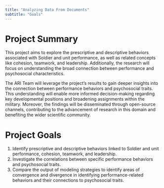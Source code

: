 ```yaml
---
title: "Analyzing Data From Documents"
subtitle: "Goals"
---
```


# Project Summary
This project aims to explore the prescriptive and descriptive behaviors associated with Soldier and unit performance, as well as related concepts like cohesion, teamwork, and leadership. Additionally, the research will focus on understanding the broad connection between performance and psychosocial characteristics.

The ARI Team will leverage the project's results to gain deeper insights into the connection between performance behaviors and psychosocial traits. This understanding will enable more informed decision-making regarding key developmental positions and broadening assignments within the military. Moreover, the findings will be disseminated through open-source channels, contributing to the advancement of research in this domain and benefiting the wider scientific community.
<br>


# Project Goals
1. Identify prescriptive and descriptive behaviors linked to Soldier and unit performance, cohesion, teamwork, and leadership.
2. Investigate the correlations between specific performance behaviors and psychosocial traits.
3. Compare the output of modeling strategies to identify areas of convergence and divergence in identifying performance-related behaviors and their connections to psychosocial traits.
<br>
<br>
<br>


